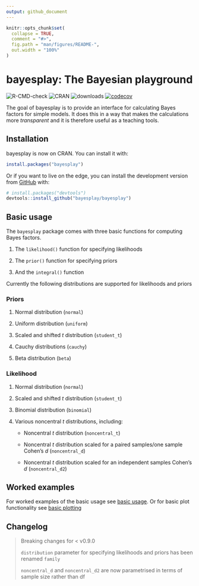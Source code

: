 ```yaml
---
output: github_document
---
```


<!-- README.md is generated from README.Rmd. Please edit that file -->

```r
knitr::opts_chunk$set(
  collapse = TRUE,
  comment = "#>",
  fig.path = "man/figures/README-",
  out.width = "100%"
)
```

# bayesplay: The Bayesian playground

 <!-- badges: start -->
 
![R-CMD-check](https://github.com/bayesplay/bayesplay/workflows/R-CMD-check/badge.svg)
![CRAN](https://www.r-pkg.org/badges/version-ago/bayesplay)
![downloads](https://cranlogs.r-pkg.org/badges/grand-total/bayesplay)
[![codecov](https://app.codecov.io/gh/bayesplay/bayesplay/branch/main/graph/badge.svg?token=hEQ5HY3XOd)](https://codecov.io/gh/bayesplay/bayesplay)

<!-- badges: end -->

The goal of bayesplay is to provide an interface for calculating Bayes factors for simple models. It does this in a way that makes the calculations more *transparent* and it is therefore useful as a teaching tools. 

## Installation

bayesplay is now on CRAN. You can install it with:

```r
install.packages("bayesplay")
```

Or if you want to live on the edge, you can install the development version 
from [GitHub](https://github.com/) with:

``` r
# install.packages("devtools")
devtools::install_github("bayesplay/bayesplay")
```

## Basic usage 

The `bayesplay` package comes with three basic functions for computing Bayes factors.

1. The `likelihood()` function for specifying likelihoods

2. The `prior()` function for specifying priors

3. And the `integral()` function

Currently the following distributions are supported for likelihoods and priors

### Priors 

1. Normal distribution (`normal`)

2. Uniform distribution (`uniform`)

3. Scaled and shifted *t* distribution (`student_t`)

4. Cauchy distributions (`cauchy`)

5. Beta distribution (`beta`)

### Likelihood

1. Normal distribution (`normal`)

2. Scaled and shifted *t* distribution (`student_t`)

3. Binomial distribution (`binomial`)

4. Various noncentral *t* distributions, including: 

    - Noncentral *t* distribution (`noncentral_t`)
    
    - Noncentral *t* distribution scaled for a paired samples/one sample Cohen's *d* (`noncentral_d`)
    
    - Noncentral *t* distribution scaled for an independent samples Cohen's *d* (`noncentral_d2`)
    
## Worked examples

For worked examples of the basic usage see [basic usage](https://bayesplay.github.io/bayesplay/articles/basic.html). Or for basic plot functionality see [basic plotting](https://bayesplay.github.io/bayesplay/articles/plots.html)

## Changelog

> Breaking changes for < v0.9.0
>
> `distribution` parameter for specifying likelihoods and priors has been renamed `family`
>
> `noncentral_d` and `noncentral_d2` are now parametrised in terms of sample size rather than df
